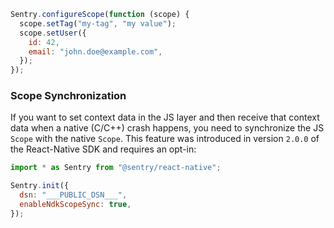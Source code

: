 ```javascript
Sentry.configureScope(function (scope) {
  scope.setTag("my-tag", "my value");
  scope.setUser({
    id: 42,
    email: "john.doe@example.com",
  });
});
```

### Scope Synchronization

If you want to set context data in the JS layer and then receive that context data when a native (C/C++) crash happens, you need to synchronize the JS `Scope` with the native `Scope`. This feature was introduced in version `2.0.0` of the React-Native SDK and requires an opt-in:

<SignInNote />

```javascript {filename:App.js}
import * as Sentry from "@sentry/react-native";

Sentry.init({
  dsn: "___PUBLIC_DSN___",
  enableNdkScopeSync: true,
});
```
